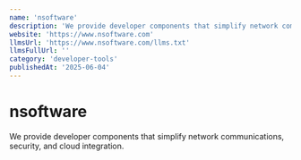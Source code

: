 ```yaml
---
name: 'nsoftware'
description: 'We provide developer components that simplify network communications, security, and cloud integration.'
website: 'https://www.nsoftware.com'
llmsUrl: 'https://www.nsoftware.com/llms.txt'
llmsFullUrl: ''
category: 'developer-tools'
publishedAt: '2025-06-04'
---
```


# nsoftware

We provide developer components that simplify network communications, security, and cloud integration.

